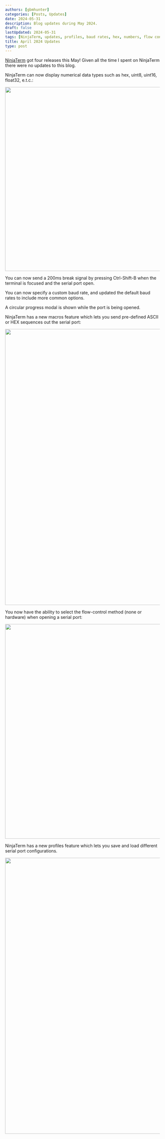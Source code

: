 ```yaml
---
authors: [gbmhunter]
categories: [Posts, Updates]
date: 2024-05-31
description: Blog updates during May 2024.
draft: false
lastUpdated: 2024-05-31
tags: [NinjaTerm, updates, profiles, baud rates, hex, numbers, flow control, serial port, macros, break signal]
title: April 2024 Updates
type: post
---
```



[NinjaTerm](https://ninjaterm.mbedded.ninja/) got four releases this May! Given all the time I spent on NinjaTerm there were no updates to this blog.

NinjaTerm can now display numerical data types such as hex, uint8, uint16, float32, e.t.c.:


<Image src={ninjaterm_number_types_screenshot} width="600px"></Image>

You can now send a 200ms break signal by pressing Ctrl-Shift-B when the terminal is focused and the serial port open.

You can now specify a custom baud rate, and updated the default baud rates to include more common options.

A circular progress modal is shown while the port is being opened.

NinjaTerm has a new macros feature which lets you send pre-defined ASCII or HEX sequences out the serial port:


<Image src={ninjaterm_macros_screenshot} width="900px"></Image>

You now have the ability to select the flow-control method (none or hardware) when opening a serial port:


<Image src={ninjaterm_flow_control_screenshot} width="700px"></Image>

NinjaTerm has a new profiles feature which lets you save and load different serial port configurations.


<Image src={ninjaterm_profiles_screenshot} width="900px"></Image>
